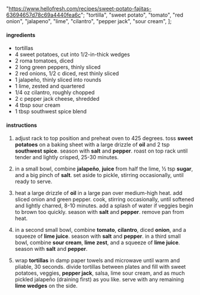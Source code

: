   "https://www.hellofresh.com/recipes/sweet-potato-fajitas-63694657d78c69a4440fea6c";
  "tortilla",
  "sweet potato",
  "tomato",
  "red onion",
  "jalapeno",
  "lime",
  "cilantro",
  "pepper jack",
  "sour cream",
];

#### ingredients

- tortillas
- 4 sweet potatoes, cut into 1/2-in-thick wedges
- 2 roma tomatoes, diced
- 2 long green peppers, thinly sliced
- 2 red onions, 1/2 c diced, rest thinly sliced
- 1 jalapeño, thinly sliced into rounds
- 1 lime, zested and quartered
- 1/4 oz cilantro, roughly chopped
- 2 c pepper jack cheese, shredded
- 4 tbsp sour cream
- 1 tbsp southwest spice blend

#### instructions

1. adjust rack to top position and preheat oven to 425 degrees. toss **sweet potatoes** on a baking sheet with a large drizzle of **oil** and 2 tsp **southwest spice**. season with **salt** and **pepper**. roast on top rack until tender and lightly crisped, 25-30 minutes.

2. in a small bowl, combine **jalapeño**, **juice** from half the lime, ½ tsp **sugar**, and a big pinch of **salt**. set aside to pickle, stirring occasionally, until ready to serve.

3. heat a large drizzle of **oil** in a large pan over medium-high heat. add sliced onion and green pepper. cook, stirring occasionally, until softened and lightly charred, 8-10 minutes. add a splash of water if veggies begin to brown too quickly. season with **salt** and **pepper**. remove pan from heat.

4. in a second small bowl, combine **tomato**, **cilantro**, diced **onion**, and a squeeze of **lime juice**. season with **salt** and **pepper**. in a third small bowl, combine **sour cream**, **lime zest**, and a squeeze of **lime juice**. season with **salt** and **pepper**.

5. wrap **tortillas** in damp paper towels and microwave until warm and pliable, 30 seconds. divide tortillas between plates and fill with sweet potatoes, veggies, **pepper jack**, salsa, lime sour cream, and as much pickled jalapeño (draining first) as you like. serve with any remaining **lime wedges** on the side.
